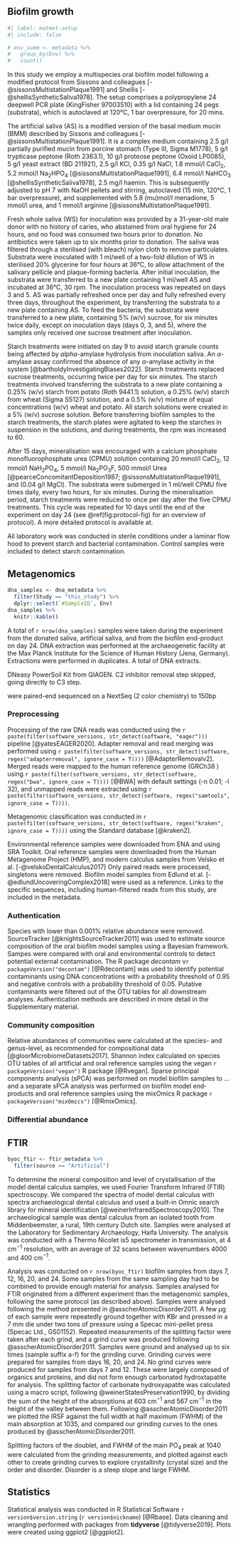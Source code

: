 ## Biofilm growth

<!-- Create table for all samples and indicate which samples underwent DNA, FTIR, etc. -->
```r
#| label: matmet-setup
#| include: false

# env_summ <- metadata %>%
#   group_by(Env) %>%
#   count()
```

In this study we employ a multispecies oral biofilm model following a modified
protocol from Sissons and colleagues [-@sissonsMultistationPlaque1991] and
Shellis [-@shellisSyntheticSaliva1978]. The setup comprises a polypropylene
24 deepwell PCR plate (KingFisher 97003510) with a lid containing 24 pegs (substrata), which
is autoclaved at 120&deg;C, 1 bar overpressure, for 20 mins.

The artificial saliva (AS) is a modified version of the basal medium mucin (BMM)
described by Sissons and colleagues [-@sissonsMultistationPlaque1991].
It is a complex medium containing 2.5 g/l partially purified mucin from porcine
stomach (Type III, Sigma M1778),
5 g/l trypticase peptone (Roth 2363.1), 10 g/l proteose peptone (Oxoid LP0085),
5 g/l yeast extract (BD 211921), 2.5 g/l KCl, 0.35 g/l NaCl, 1.8 mmol/l CaCl~2~,
5.2 mmol/l Na~2~HPO~4~ [@sissonsMultistationPlaque1991], 6.4 mmol/l NaHCO~3~
[@shellisSyntheticSaliva1978], 2.5 mg/l haemin. This is subsequently
adjusted to pH 7 with NaOH pellets and stirring, autoclaved (15 min, 120&deg;C,
1 bar overpressure), and supplemented with 5.8 \(mu\)mol/l menadione, 5 mmol/l urea,
and 1 mmol/l arginine [@sissonsMultistationPlaque1991].

<!-- add to protocols.io -->
Fresh whole saliva (WS) for inoculation was provided by a 31-year-old male donor
with no history of caries, who abstained from oral hygiene for 24 hours, and no
food was consumed two hours prior to donation. No antibiotics were taken up to six
months prior to donation.
The saliva was filtered through a sterilised (with bleach) nylon cloth to remove
particulates.
Substrata were inoculated with 1 ml/well of a two-fold dilution of WS in sterilised
20% glycerine for four hours at 36&deg;C, to allow attachment of the
salivary pellicle and plaque-forming bacteria. After initial inoculation, the
substrata were transferred to a new plate containing 1 ml/well AS and incubated
at 36&deg;C, 30 rpm. The inoculation process was repeated on days 3 and 5.
AS was partially refreshed once per day and fully refreshed every three days,
throughout the experiment, by transferring the substrata to a new plate containing
AS. To feed the bacteria, the substrata were transferred to a new plate, containing
5% (w/v) sucrose, for six minutes twice daily, except on inoculation days
(days 0, 3, and 5), where the samples only received one sucrose treatment after
inoculation.

Starch treatments were initiated on day 9 to avoid starch granule counts being
affected by $alpha$-amylase hydrolysis from inoculation saliva. An $\alpha$-amylase
assay confirmed the absence of any $\alpha$-amylase activity in the system
[@bartholdyInvestigatingBiases2022].
Starch treatments replaced sucrose treatments, occurring twice per day
for six minutes. The starch treatments involved transferring the substrata to a
new plate containing a 0.25% (w/v) starch from potato (Roth 9441.1) solution, a
0.25% (w/v) starch from wheat (Sigma S5127) solution, and a 0.5% (w/v) mixture of equal
concentrations (w/v) wheat and potato. All starch solutions were created in a 5%
(w/v) sucrose solution. Before transferring biofilm samples to the starch treatments,
the starch plates were agitated to keep the starches in suspension in the solutions,
and during treatments, the rpm was increased to 60.

After 15 days, mineralisation was encouraged with a
calcium phosphate monofluorophosphate urea (CPMU) solution containing
20 mmol/l CaCl~2~, 12 mmol/l NaH~2~PO~4~, 5 mmol/l Na~2~PO~3~F, 500 mmol/l Urea
[@pearceConcomitantDeposition1987; @sissonsMultistationPlaque1991],
and (0.04 g/l MgCl). The substrata were submerged in 1 ml/well CPMU five times daily,
every two hours, for six minutes. During the mineralisation period, starch treatments
were reduced to once per day after the five CPMU treatments. This cycle was repeated
for 10 days until the end of the experiment on day 24
(see \@ref(fig:protocol-fig) for an overview of protocol). A more detailed
protocol is available at<!-- protocols.io -->.

All laboratory work was conducted in sterile conditions under a laminar flow hood
to prevent starch and bacterial contamination. Control samples were included to
detect starch contamination.

## Metagenomics

```r
dna_samples <- dna_metadata %>%
  filter(Study == "this_study") %>%
  dplyr::select(`#SampleID`, Env)
dna_samples %>%
  knitr::kable()
```


<!-- Samples sent to Jena -->
A total of `r nrow(dna_samples)` samples were taken during the experiment from
the donated saliva, artificial saliva, and from the
biofilm end-product on day 24.
DNA extraction was performed at the archaeogenetic facility at the Max Planck
Institute for the Science of Human History (Jena, Germany). Extractions were
performed in duplicates<!-- ?? -->. A total of <!-- sample size --> DNA extracts.

<!-- DNA extraction details -->

DNeasy PowerSoil Kit from QIAGEN. C2 inhibitor removal step skipped, going directly
to C3 step.

were paired-end sequenced on a NextSeq (2 color chemistry) to 150bp

<!-- EAGER settings -->
### Preprocessing

Processing of the raw DNA reads was conducted using the
`r paste(filter(software_versions, str_detect(software, "eager")))`
pipeline [@yatesEAGER2020].
Adapter removal and read merging was performed using
`r paste(filter(software_versions, str_detect(software, regex("adapterremoval", ignore_case = T))))`
[@AdapterRemovalv2].
Merged reads were mapped to the human reference genome (GRCh38 <!--link-->)
using
`r paste(filter(software_versions, str_detect(software, regex("bwa", ignore_case = T))))`
[@BWA] with default settings (-n 0.01; -l 32), and
unmapped reads were extracted using
`r paste(filter(software_versions, str_detect(software, regex("samtools", ignore_case = T))))`.

Metagenomic classification was conducted in
`r paste(filter(software_versions, str_detect(software, regex("kraken", ignore_case = T))))`
using the Standard database [@kraken2].
<!-- cuperdec [@yatesOralMicrobiome2021]-->

Environmental reference samples were downloaded from ENA and using SRA Toolkit.<!-- reference supp. mat.-->
Oral reference samples were downloaded from the Human Metagenome Project (HMP),
and modern calculus samples from Velsko et al. [-@velskoDentalCalculus2017]
Only paired reads were processed, singletons were removed. Biofilm model samples
from Edlund et al. [-@edlundUncoveringComplex2018] were used as a reference.
Links to the specific
sequences, including human-filtered reads from this study, are included in the
metadata<!-- link to metadata file-->.

### Authentication

<!-- sourcetracker -->
Species with lower than 0.001% relative abundance were removed.
SourceTracker [@knightsSourceTracker2011] was used to estimate source composition
of the oral biofilm model samples using a Bayesian framework. Sampes were compared
with oral and environmental controls to detect potential external contamination.
The R package *decontam* v`r packageVersion("decontam")` [@Rdecontam] was used
to identify potential contaminants
using DNA concentrations with a probability threshold of 0.95
and negative controls with a probability threshold of 0.05. Putative contaminants
were filtered out of the OTU tables for all downstream analyses.
Authentication methods are described in more
detail in the Supplementary material.<!--../06-reports/metagen-authentication.Rmd-->

### Community composition

Relative abundances of communities were calculated at the species- and genus-level,
as recommended for compositional data [@gloorMicrobiomeDatasets2017].
Shannon index calculated on species OTU tables of all artificial and oral reference
samples using the vegan `r packageVersion("vegan")` R package [@Rvegan]. Sparse
principal components analysis (sPCA) was performed on model biofilm samples to ...
and a separate sPCA analysis was performed on biofilm model end-products and oral
reference samples using the mixOmics R package `r packageVersion("mixOmics")` [@RmixOmics].

### Differential abundance

## FTIR

```r
byoc_ftir <- ftir_metadata %>%
  filter(source == "Artificial")
```

To determine the mineral composition and level of crystallisation of the model
dental calculus samples, we used Fourier Transform Infrared (FTIR) spectroscopy.
We compared the spectra of model dental calculus with spectra archaeological
dental calculus and used a built-in Omnic search library for
mineral identification [@weinerInfraredSpectroscopy2010]. 
The archaeological sample was dental calculus from an isolated tooth from
Middenbeemster, a rural, 19th century Dutch site. Samples were analysed
at the Laboratory for Sedimentary Archaeology, Haifa University. The analysis was
conducted with a Thermo Nicolet is5 spectrometer in transmission, at 4 cm$^{-1}$
resolution, with an average of 32 scans between wavenumbers 4000 and 400 cm$^{-1}$.

Analysis was conducted on `r nrow(byoc_ftir)` biofilm samples from days
7, 12, 16, 20, and 24. Some samples from the same sampling day had to be
combined to provide enough material for analysis. Samples analysed for FTIR
originated from a different experiment than the metagenomic samples, following
the same protocol (as described above).
Samples were analysed following the method presented in
@asscherAtomicDisorder2011. A few $\mu$g of each sample were repeatedly ground
together with KBr and pressed in a 7 mm die under two tons of pressure using a
Specac mini-pellet press (Specac Ltd., GS01152).
Repeated measurements of the splitting factor were taken after each grind, and a
grind curve was produced following @asscherAtomicDisorder2011. Samples were
ground and analysed up to six times (sample suffix a-f) for the grinding curve.
Grinding curves were prepared for samples from days 16, 20, and 24. No grind
curves were produced for samples from days 7 and 12. These were largely composed
of organics and proteins, and did not form enough carbonated hydroxtapatite for
analysis. The splitting factor of carbonate hydroxyapatite was calculated using
a macro script, following @weinerStatesPreservation1990, by dividing the sum of
the height of the absorptions at 603 cm$^{-1}$ and 567 cm$^{-1}$ in the height
of the valley between them. Following @asscherAtomicDisorder2011 we plotted the
IRSF against the full width at half maximum (FWHM) of the main absorption at 1035,
and compared our grinding curves to the ones produced by @asscherAtomicDisorder2011.

Splitting factors of the doublet, and FWHM of the main PO~4~ peak at 1040 were
calculated from the grinding measurements, and plotted against each other to
create grinding curves to explore crystallinity (crystal size) and the order and
disorder. Disorder is a steep slope and large FWHM.

## Statistics

<!-- R packages used -->
Statistical analysis was conducted in R Statistical Software `r version$version.string`
(`r version$nickname`) [@Rbase]. Data cleaning and wrangling performed with packages from
**tidyverse** [@tidyverse2019]. Plots were created using ggplot2 [@ggplot2].

